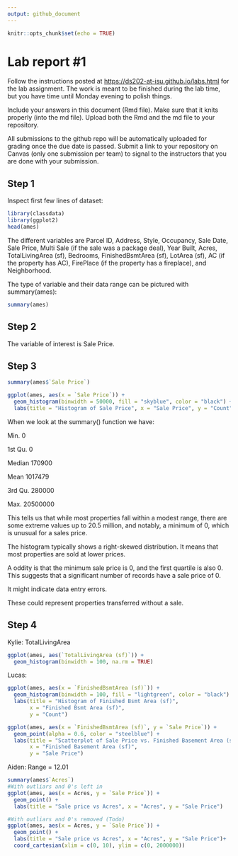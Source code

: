 ```yaml
---
output: github_document
---
```


<!-- README.md is generated from README.Rmd. Please edit the README.Rmd file -->

```r
knitr::opts_chunk$set(echo = TRUE)
```

# Lab report #1

Follow the instructions posted at <https://ds202-at-isu.github.io/labs.html> for the lab assignment. The work is meant to be finished during the lab time, but you have time until Monday evening to polish things.

Include your answers in this document (Rmd file). Make sure that it knits properly (into the md file). Upload both the Rmd and the md file to your repository.

All submissions to the github repo will be automatically uploaded for grading once the due date is passed. Submit a link to your repository on Canvas (only one submission per team) to signal to the instructors that you are done with your submission.

## Step 1

Inspect first few lines of dataset:

```r
library(classdata)
library(ggplot2)
head(ames)
```

The different variables are Parcel ID, Address, Style, Occupancy, Sale Date, Sale Price, Multi Sale (if the sale was a package deal), Year Built, Acres, TotalLivingArea (sf), Bedrooms, FinishedBsmtArea (sf), LotArea (sf), AC (if the property has AC), FirePlace (if the property has a fireplace), and Neighborhood.

The type of variable and their data range can be pictured with summary(ames):

```r
summary(ames)
```

## Step 2

The variable of interest is Sale Price.

## Step 3

```r
summary(ames$`Sale Price`)

ggplot(ames, aes(x = `Sale Price`)) +
  geom_histogram(binwidth = 50000, fill = "skyblue", color = "black") +
  labs(title = "Histogram of Sale Price", x = "Sale Price", y = "Count")
```

When we look at the summary() function we have:

Min. 0

1st Qu. 0

Median 170900

Mean 1017479

3rd Qu. 280000

Max. 20500000

This tells us that while most properties fall within a modest range, there are some extreme values up to 20.5 million, and notably, a minimum of 0, which is unusual for a sales price.

The histogram typically shows a right-skewed distribution. It means that most properties are sold at lower prices.

A oddity is that the minimum sale price is 0, and the first quartile is also 0. This suggests that a significant number of records have a sale price of 0.

It might indicate data entry errors.

These could represent properties transferred without a sale.

## Step 4

Kylie: TotalLivingArea

```r
ggplot(ames, aes(`TotalLivingArea (sf)`)) +
  geom_histogram(binwidth = 100, na.rm = TRUE)
```

Lucas:

```r
ggplot(ames, aes(x = `FinishedBsmtArea (sf)`)) +
  geom_histogram(binwidth = 100, fill = "lightgreen", color = "black") +
  labs(title = "Histogram of Finished Bsmt Area (sf)",
       x = "Finished Bsmt Area (sf)",
       y = "Count")
```

```r
ggplot(ames, aes(x = `FinishedBsmtArea (sf)`, y = `Sale Price`)) +
  geom_point(alpha = 0.6, color = "steelblue") +
  labs(title = "Scatterplot of Sale Price vs. Finished Basement Area (sf)",
       x = "Finished Basement Area (sf)",
       y = "Sale Price")

```

Aiden: Range = 12.01

```r
summary(ames$`Acres`)
#With outliars and 0's left in
ggplot(ames, aes(x = Acres, y = `Sale Price`)) +
  geom_point() +
  labs(title = "Sale price vs Acres", x = "Acres", y = "Sale Price")
```
```r
#With outliars and 0's removed (Todo)
ggplot(ames, aes(x = Acres, y = `Sale Price`)) +
  geom_point() +
  labs(title = "Sale price vs Acres", x = "Acres", y = "Sale Price")+
  coord_cartesian(xlim = c(0, 10), ylim = c(0, 2000000))
```


